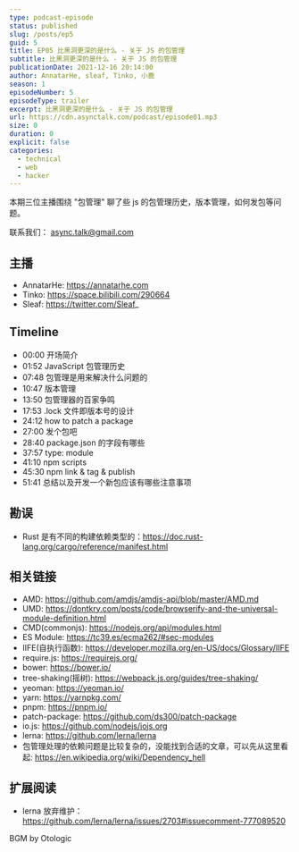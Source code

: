 ```yaml
---
type: podcast-episode
status: published
slug: /posts/ep5
guid: 5
title: EP05 比黑洞更深的是什么 - 关于 JS 的包管理
subtitle: 比黑洞更深的是什么 - 关于 JS 的包管理
publicationDate: 2021-12-16 20:14:00
author: AnnatarHe, sleaf, Tinko, 小鹿
season: 1
episodeNumber: 5
episodeType: trailer
excerpt: 比黑洞更深的是什么 - 关于 JS 的包管理
url: https://cdn.asynctalk.com/podcast/episode01.mp3
size: 0
duration: 0
explicit: false
categories:
  - technical
  - web
  - hacker
---
```


本期三位主播围绕 "包管理" 聊了些 js 的包管理历史，版本管理，如何发包等问题。

联系我们： async.talk@gmail.com


## 主播

* AnnatarHe: https://annatarhe.com
* Tinko: https://space.bilibili.com/290664
* Sleaf: https://twitter.com/Sleaf_


## Timeline

* 00:00 开场简介
* 01:52 JavaScript 包管理历史
* 07:48 包管理是用来解决什么问题的
* 10:47 版本管理
* 13:50 包管理器的百家争鸣
* 17:53 .lock 文件即版本号的设计
* 24:12 how to patch a package
* 27:00 发个包吧
* 28:40 package.json 的字段有哪些
* 37:57 type: module
* 41:10 npm scripts
* 45:30 npm link & tag & publish
* 51:41 总结以及开发一个新包应该有哪些注意事项


## 勘误

* Rust 是有不同的构建依赖类型的：https://doc.rust-lang.org/cargo/reference/manifest.html

## 相关链接

* AMD: https://github.com/amdjs/amdjs-api/blob/master/AMD.md
* UMD: https://dontkry.com/posts/code/browserify-and-the-universal-module-definition.html
* CMD(commonjs): https://nodejs.org/api/modules.html
* ES Module: https://tc39.es/ecma262/#sec-modules
* IIFE(自执行函数): https://developer.mozilla.org/en-US/docs/Glossary/IIFE
* require.js: https://requirejs.org/
* bower: https://bower.io/
* tree-shaking(摇树): https://webpack.js.org/guides/tree-shaking/
* yeoman: https://yeoman.io/
* yarn: https://yarnpkg.com/
* pnpm: https://pnpm.io/
* patch-package: https://github.com/ds300/patch-package
* io.js: https://github.com/nodejs/iojs.org
* lerna: https://github.com/lerna/lerna
* 包管理处理的依赖问题是比较复杂的，没能找到合适的文章，可以先从这里看起: https://en.wikipedia.org/wiki/Dependency_hell


## 扩展阅读

* lerna 放弃维护：https://github.com/lerna/lerna/issues/2703#issuecomment-777089520

BGM by Otologic